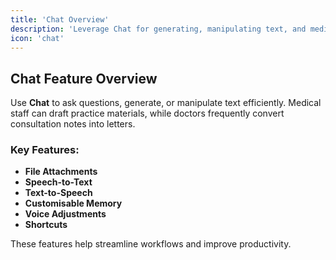 ```yaml
---
title: 'Chat Overview'
description: 'Leverage Chat for generating, manipulating text, and medical documentation'
icon: 'chat'
---
```


## Chat Feature Overview

Use **Chat** to ask questions, generate, or manipulate text efficiently. Medical staff can draft practice materials, while doctors frequently convert consultation notes into letters. 

### Key Features:
- **File Attachments**
- **Speech-to-Text**
- **Text-to-Speech**
- **Customisable Memory**
- **Voice Adjustments**
- **Shortcuts**

These features help streamline workflows and improve productivity.